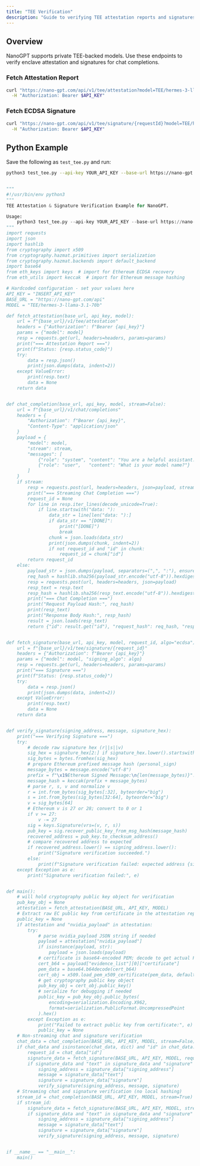 ```yaml
---
title: "TEE Verification"
description: "Guide to verifying TEE attestation reports and signatures for TEE-backed models."
---
```


## Overview

NanoGPT supports private TEE-backed models. Use these endpoints to verify enclave attestation and signatures for chat completions.

### Fetch Attestation Report

```bash
curl "https://nano-gpt.com/api/v1/tee/attestation?model=TEE/hermes-3-llama-3.1-70b" \
  -H "Authorization: Bearer $API_KEY"
```

### Fetch ECDSA Signature

```bash
curl "https://nano-gpt.com/api/v1/tee/signature/{requestId}?model=TEE/hermes-3-llama-3.1-70b&signing_algo=ecdsa" \
  -H "Authorization: Bearer $API_KEY"
```

## Python Example

Save the following as `test_tee.py` and run:

```bash
python3 test_tee.py --api-key YOUR_API_KEY --base-url https://nano-gpt.com --model TEE/hermes-3-llama-3.1-70b
```

```python

"""
#!/usr/bin/env python3
"""
TEE Attestation & Signature Verification Example for NanoGPT.

Usage:
    python3 test_tee.py --api-key YOUR_API_KEY --base-url https://nano-gpt.com --model TEE/hermes-3-llama-3.1-70b
"""
import requests
import json
import hashlib
from cryptography import x509
from cryptography.hazmat.primitives import serialization
from cryptography.hazmat.backends import default_backend
import base64
from eth_keys import keys  # import for Ethereum ECDSA recovery
from eth_utils import keccak  # import for Ethereum message hashing

# Hardcoded configuration - set your values here
API_KEY = "INSERT_API_KEY"
BASE_URL = "https://nano-gpt.com/api"
MODEL = "TEE/hermes-3-llama-3.1-70b"

def fetch_attestation(base_url, api_key, model):
    url = f"{base_url}/v1/tee/attestation"
    headers = {"Authorization": f"Bearer {api_key}"}
    params = {"model": model}
    resp = requests.get(url, headers=headers, params=params)
    print("=== Attestation Report ===")
    print(f"Status: {resp.status_code}")
    try:
        data = resp.json()
        print(json.dumps(data, indent=2))
    except ValueError:
        print(resp.text)
        data = None
    return data


def chat_completion(base_url, api_key, model, stream=False):
    url = f"{base_url}/v1/chat/completions"
    headers = {
        "Authorization": f"Bearer {api_key}",
        "Content-Type": "application/json"
    }
    payload = {
        "model": model,
        "stream": stream,
        "messages": [
            {"role": "system", "content": "You are a helpful assistant."},
            {"role": "user",   "content": "What is your model name?"}
        ]
    }
    if stream:
        resp = requests.post(url, headers=headers, json=payload, stream=True)
        print("=== Streaming Chat Completion ===")
        request_id = None
        for line in resp.iter_lines(decode_unicode=True):
            if line.startswith("data: "):
                data_str = line[len("data: "):]
                if data_str == "[DONE]":
                    print("[DONE]")
                    break
                chunk = json.loads(data_str)
                print(json.dumps(chunk, indent=2))
                if not request_id and "id" in chunk:
                    request_id = chunk["id"]
        return request_id
    else:
        payload_str = json.dumps(payload, separators=(",", ":"), ensure_ascii=False)
        req_hash = hashlib.sha256(payload_str.encode("utf-8")).hexdigest()
        resp = requests.post(url, headers=headers, json=payload)
        resp_text = resp.text
        resp_hash = hashlib.sha256(resp_text.encode("utf-8")).hexdigest()
        print("=== Chat Completion ===")
        print("Request Payload Hash:", req_hash)
        print(resp_text)
        print("Response Body Hash:", resp_hash)
        result = json.loads(resp_text)
        return {"id": result.get("id"), "request_hash": req_hash, "response_hash": resp_hash}


def fetch_signature(base_url, api_key, model, request_id, algo="ecdsa"):
    url = f"{base_url}/v1/tee/signature/{request_id}"
    headers = {"Authorization": f"Bearer {api_key}"}
    params = {"model": model, "signing_algo": algo}
    resp = requests.get(url, headers=headers, params=params)
    print("=== Signature ===")
    print(f"Status: {resp.status_code}")
    try:
        data = resp.json()
        print(json.dumps(data, indent=2))
    except ValueError:
        print(resp.text)
        data = None
    return data


def verify_signature(signing_address, message, signature_hex):
    print("=== Verifying Signature ===")
    try:
        # decode raw signature hex (r||s||v)
        sig_hex = signature_hex[2:] if signature_hex.lower().startswith("0x") else signature_hex
        sig_bytes = bytes.fromhex(sig_hex)
        # prepare Ethereum prefixed message hash (personal_sign)
        message_bytes = message.encode("utf-8")
        prefix = f"\x19Ethereum Signed Message:\n{len(message_bytes)}".encode("utf-8")
        message_hash = keccak(prefix + message_bytes)
        # parse r, s, v and normalize v
        r = int.from_bytes(sig_bytes[:32], byteorder="big")
        s = int.from_bytes(sig_bytes[32:64], byteorder="big")
        v = sig_bytes[64]
        # Ethereum v is 27 or 28; convert to 0 or 1
        if v >= 27:
            v -= 27
        sig = keys.Signature(vrs=(v, r, s))
        pub_key = sig.recover_public_key_from_msg_hash(message_hash)
        recovered_address = pub_key.to_checksum_address()
        # compare recovered address to expected
        if recovered_address.lower() == signing_address.lower():
            print("Signature verification succeeded.")
        else:
            print(f"Signature verification failed: expected address {signing_address}, got {recovered_address}")
    except Exception as e:
        print("Signature verification failed:", e)


def main():
    # will hold cryptography public key object for verification
    pub_key_obj = None
    attestation = fetch_attestation(BASE_URL, API_KEY, MODEL)
    # Extract raw EC public key from certificate in the attestation report
    public_key = None
    if attestation and "nvidia_payload" in attestation:
        try:
            # parse nvidia_payload JSON string if needed
            payload = attestation["nvidia_payload"]
            if isinstance(payload, str):
                payload = json.loads(payload)
            # certificate is base64-encoded PEM; decode to get actual PEM bytes
            cert_b64 = payload["evidence_list"][0]["certificate"]
            pem_data = base64.b64decode(cert_b64)
            cert_obj = x509.load_pem_x509_certificate(pem_data, default_backend())
            # get cryptography public key object
            pub_key_obj = cert_obj.public_key()
            # serialize for debugging if needed
            public_key = pub_key_obj.public_bytes(
                encoding=serialization.Encoding.X962,
                format=serialization.PublicFormat.UncompressedPoint
            ).hex()
        except Exception as e:
            print("Failed to extract public key from certificate:", e)
            public_key = None
    # Non-streaming chat and signature verification
    chat_data = chat_completion(BASE_URL, API_KEY, MODEL, stream=False)
    if chat_data and isinstance(chat_data, dict) and "id" in chat_data:
        request_id = chat_data["id"]
        signature_data = fetch_signature(BASE_URL, API_KEY, MODEL, request_id)
        if signature_data and "text" in signature_data and "signature" in signature_data and "signing_address" in signature_data:
            signing_address = signature_data["signing_address"]
            message = signature_data["text"]
            signature = signature_data["signature"]
            verify_signature(signing_address, message, signature)
    # Streaming chat and signature verification (no local hashing)
    stream_id = chat_completion(BASE_URL, API_KEY, MODEL, stream=True)
    if stream_id:
        signature_data = fetch_signature(BASE_URL, API_KEY, MODEL, stream_id)
        if signature_data and "text" in signature_data and "signature" in signature_data and "signing_address" in signature_data:
            signing_address = signature_data["signing_address"]
            message = signature_data["text"]
            signature = signature_data["signature"]
            verify_signature(signing_address, message, signature)


if __name__ == "__main__":
    main()